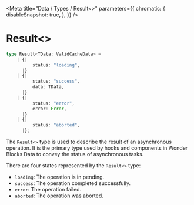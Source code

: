 
<Meta
    title="Data / Types / Result<>"
    parameters={{
        chromatic: {
            disableSnapshot: true,
        },
    }}
/>

# Result&lt;&gt;

```ts
type Result<TData: ValidCacheData> =
    | {|
          status: "loading",
      |}
    | {|
          status: "success",
          data: TData,
      |}
    | {|
          status: "error",
          error: Error,
      |}
    | {|
          status: "aborted",
      |};
```

The `Result<>` type is used to describe the result of an asynchronous operation. It is the primary type used by hooks and components in Wonder Blocks Data to convey the status of asynchronous tasks.

There are four states represented by the `Result<>` type:

-   `loading`: The operation is in pending.
-   `success`: The operation completed successfully.
-   `error`: The operation failed.
-   `aborted`: The operation was aborted.
